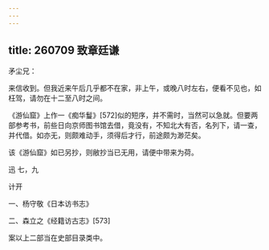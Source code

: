 ```yaml
---
---
---
```

title: 260709 致章廷谦
---




矛尘兄：

来信收到。但我近来午后几乎都不在家，非上午，或晚八时左右，便看不见也，如枉驾，请勿在十二至八时之间。

《游仙窟》上作一《痴华鬘》[572]似的短序，并不需时，当然可以急就。但要两部参考书，前些日向京师图书馆去借，竟没有，不知北大有否，名列下，请一查，并代借。如亦无，则颇难动手，须得后才行，前途颇为渺茫矣。

该《游仙窟》如已另抄，则敝抄当已无用，请便中带来为荷。

迅 七，九

计开

一、杨守敬《日本访书志》

二、森立之《经籍访古志》[573]

案以上二部当在史部目录类中。